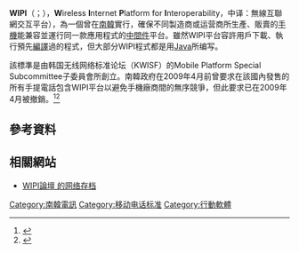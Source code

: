 {{NoteTA
|G1=Communication
|G2=IT
}}
{{Infobox East Asian
|color=#CCCCFF
|hangul=위피
|rr=wipi
|mr=wip'i
}}

'''WIPI'''（{{IPAc-en|ˈ|w|ɪ|p|i}}；{{IPA-ko|wipʰi}}），'''W'''ireless '''I'''nternet '''P'''latform for '''I'''nteroperability，中译：無線互聯網交互平台），為一個曾在[[南韓|南韓]]實行，確保不同製造商或运营商所生產、販賣的[[手機|手機]]能兼容並運行同一款應用程式的[[中間件|中間件]]平台。雖然WIPI平台容許用戶下載、執行預先[[編譯|編譯]]過的程式，但大部分WIPI程式都是用[[Java|Java]]所编写。

該標準是由韩国无线网络标准论坛（KWISF）的Mobile Platform Special Subcommittee子委員會所創立。南韓政府在2009年4月前曾要求在該國內發售的所有手提電話包含WIPI平台以避免手機廠商間的無序競爭，但此要求已在2009年4月被撤銷。<ref>{{Cite web |url=http://tech.sina.com.cn/it/t/2004-05-25/0959366736.shtml |title=吴海菁：WIPI不是WAPI |access-date=2013-09-05 |archive-date=2017-03-12 |archive-url=https://web.archive.org/web/20170312044740/http://tech.sina.com.cn/it/t/2004-05-25/0959366736.shtml }}</ref><ref>{{Cite web |url=http://www.engadget.com/topics/mobile/2008/12/11/regulatory-revision-opens-up-south-korean-handset-market/ |title=Regulatory revision opens up South Korean handset market |accessdate=2013-09-05 |archive-date=2017-03-12 |archive-url=https://web.archive.org/web/20170312041925/http://www.engadget.com/topics/mobile/2008/12/11/regulatory-revision-opens-up-south-korean-handset-market/ |dead-url=no }}</ref>

==參考資料==
{{reflist}}

==相關網站==
* [https://web.archive.org/web/20110722141519/http://wipi.or.kr/English/ WIPI論壇 的网络存档]{{en}}

{{DEFAULTSORT:WIPI}}
[[Category:南韓電訊|Category:南韓電訊]]
[[Category:移动电话标准|Category:移动电话标准]]
[[Category:行動軟體|Category:行動軟體]]

{{mobile-stub}}